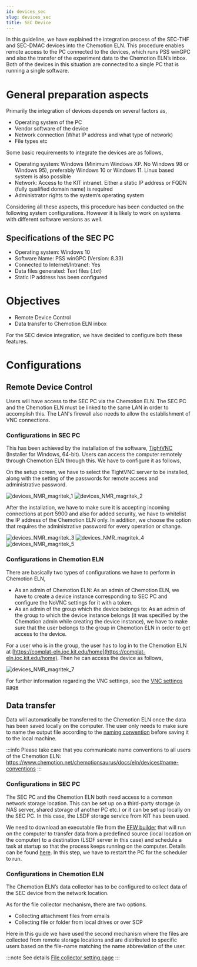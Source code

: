 ```yaml
---
id: devices_sec
slug: devices_sec
title: SEC Device
---
```


In this guideline, we have explained the integration process of the SEC-THF and SEC-DMAC devices into the Chemotion
ELN. This procedure enables remote access to the PC connected to the devices, which runs PSS winGPC and also the
transfer of the experiment data to the Chemotion ELN’s inbox. Both of the devices in this situation are connected to a
single PC that is running a single software.

# General preparation aspects
Primarily the integration of devices depends on several factors as,
- Operating system of the PC
- Vendor software of the device
- Network connection (What IP address and what type of network)
- File types etc

Some basic requirements to integrate the devices are as follows,
- Operating system: Windows (Minimum Windows XP. No Windows 98 or Windows 95), preferably Windows 10 or Windows 11.
Linux based system is also possible
- Network: Access to the KIT intranet. Either a static IP address or FQDN (fully qualified domain name) is required
- Administrator rights to the system’s operating system

Considering all these aspects, this procedure has been conducted on the following system configurations. However it is
likely to work on systems with different software versions as well.

## Specifications of the SEC PC
- Operating system: Windows 10
- Software Name: PSS winGPC (Version: 8.33)
- Connected to Internet/Intranet: Yes
- Data files generated: Text files (.txt)
- Static IP address has been configured

# Objectives
- Remote Device Control
- Data transfer to Chemotion ELN inbox

For the SEC device integration, we have decided to configure both these features.

# Configurations
## Remote Device Control

Users will have access to the SEC PC via the Chemotion ELN. The SEC PC and the Chemotion ELN must be linked to the same
LAN in order to accomplish this. The LAN's firewall also needs to allow the establishment of VNC connections.

### Configurations in SEC PC
This has been achieved by the installation of the software, [TightVNC](https://www.tightvnc.com/download.php) (Installer
for Windows, 64-bit). Users can access the computer remotely through Chemotion ELN through this. We have to configure it
as follows,

On the setup screen, we have to select the TightVNC server to be installed, along with the setting of the passwords for
remote access and administrative password.

![devices_NMR_magritek_1](/img/nmr_magritek/devices_nmr_magritek_1.png)
![devices_NMR_magritek_2](/img/nmr_magritek/devices_nmr_magritek_2.png)

After the installation, we have to make sure it is accepting incoming connections at port 5900 and also for added
security, we have to whitelist the IP address of the Chemotion ELN only. In addition, we choose the option that requires
the administrative password for every operation or change.

![devices_NMR_magritek_3](/img/nmr_magritek/devices_nmr_magritek_3.png)
![devices_NMR_magritek_4](/img/nmr_magritek/devices_nmr_magritek_4.png)
![devices_NMR_magritek_5](/img/nmr_magritek/devices_nmr_magritek_5.png)

### Configurations in Chemotion ELN
There are basically two types of configurations we have to perform in Chemotion ELN,
- As an admin of Chemotion ELN: As an admin of Chemotion ELN, we have to create a device instance corresponding to SEC
PC and configure the NoVNC settings for it with a token.
- As an admin of the group which the device belongs to:  As an admin of the group to which the device instance belongs
(it was specified by the Chemotion admin while creating the device instance), we have to make sure that the user belongs
to the group in Chemotion ELN in order to get access to the device.

For a user who is in the group, the user has to log in to the Chemotion ELN at
[https://complat-eln.ioc.kit.edu/home](https://complat-eln.ioc.kit.edu/home). Then he can access the device as follows,

![devices_NMR_magritek_7](/img/devices_sec/devices_sec_1.png)

For further information regarding the VNC settings, see the
[VNC settings page](/docs/eln/settings#vnc)

## Data transfer
Data will automatically be transferred to the Chemotion ELN once the data has been saved locally on the computer. The
user only needs to make sure to name the output file according to the [naming convention](/docs/eln/devices#name-conventions)
before saving it to the local machine.

:::info
Please take care that you communicate name conventions to all users of the Chemotion ELN:
https://www.chemotion.net/chemotionsaurus/docs/eln/devices#name-conventions
:::

### Configurations in SEC PC
The SEC PC and the Chemotion ELN both need access to a common network storage location. This can be set up on a
third-party storage (a NAS server, shared storage of another PC etc.) or it can be set up locally on the SEC PC. In this
case, the LSDF storage service from KIT has been used.

We need to download an executable file from the [EFW builder](http://193.196.38.127/) that will run on the computer to
transfer data from a predefined source (local location on the computer) to a destination (LSDF server in this case)
and schedule a task at startup so that the process keeps running on the computer. Details can be found
[here](https://docs.google.com/document/d/1UH0wIwSevlEtcek112MZr_TlJpjCKWpM_tDOw7SlOkg/edit). In this step, we have
to restart the PC for the scheduler to run.

### Configurations in Chemotion ELN
The Chemotion ELN’s data collector has to be configured to collect data of the SEC device from the network location.

As for the file collector mechanism, there are two options.

- Collecting attachment files from emails
- Collecting file or folder from local drives or over SCP

Here in this guide we have used the second mechanism where the files are collected from remote storage locations and are
distributed to specific users based on the file-name matching the name abbreviation of the user.

:::note See details
[File collector setting page](/docs/eln/settings#file-collection)
:::
